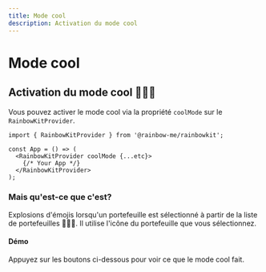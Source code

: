 ```yaml
---
title: Mode cool
description: Activation du mode cool
---
```


# Mode cool

## Activation du mode cool 🌈🌈🌈

Vous pouvez activer le mode cool via la propriété `coolMode` sur le `RainbowKitProvider`.

```tsx
import { RainbowKitProvider } from '@rainbow-me/rainbowkit';

const App = () => (
  <RainbowKitProvider coolMode {...etc}>
    {/* Your App */}
  </RainbowKitProvider>
);
```

### Mais qu'est-ce que c'est?

Explosions d'émojis lorsqu'un portefeuille est sélectionné à partir de la liste de portefeuilles 🌈🌈🌈. Il utilise l'icône du portefeuille que vous sélectionnez.

#### Démo

Appuyez sur les boutons ci-dessous pour voir ce que le mode cool fait.

<CoolMode />
